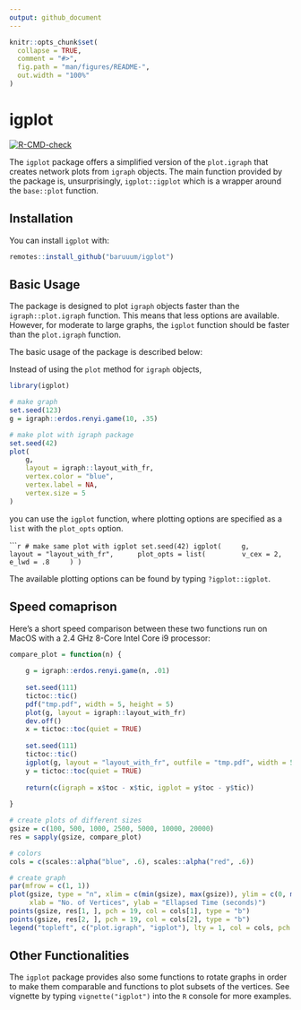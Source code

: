 ```yaml
---
output: github_document
---
```


<!-- README.md is generated from README.Rmd. Please edit that file -->

```r
knitr::opts_chunk$set(
  collapse = TRUE,
  comment = "#>",
  fig.path = "man/figures/README-",
  out.width = "100%"
)
```

# igplot

<!-- badges: start -->

[![R-CMD-check](https://github.com/baruuum/igplot/workflows/R-CMD-check/badge.svg)](https://github.com/baruuum/igplot/actions)

<!-- badges: end -->

The `igplot` package offers a simplified version of the `plot.igraph` that creates network plots from `igraph` objects. The main function provided by the package is, unsurprisingly, `igplot::igplot` which is a wrapper around the `base::plot` function.

## Installation

You can install `igplot` with:

``` r
remotes::install_github("baruuum/igplot")
```

## Basic Usage

The package is designed to plot `igraph` objects faster than the `igraph::plot.igraph` function. This means that less options are available. However, for moderate to large graphs, the `igplot` function should be faster than the `plot.igraph` function. 

The basic usage of the package is described below:

Instead of using the `plot` method for `igraph` objects,

```r
library(igplot)

# make graph
set.seed(123)
g = igraph::erdos.renyi.game(10, .35)

# make plot with igraph package
set.seed(42)
plot(
    g, 
    layout = igraph::layout_with_fr, 
    vertex.color = "blue", 
    vertex.label = NA, 
    vertex.size = 5
)
```

you can use the `igplot` function, where plotting options are specified as a `list` with the `plot_opts` option.

``````r
# make same plot with igplot
set.seed(42)
igplot(
    g, 
    layout = "layout_with_fr", 
    plot_opts = list(
        v_cex = 2, 
        e_lwd = .8
    )
)
```

The available plotting options can be found by typing `?igplot::igplot`.

## Speed comaprison

Here's a short speed comparison between these two functions run on MacOS with a 2.4 GHz 8-Core Intel Core i9 processor:

```r
compare_plot = function(n) {
    
    g = igraph::erdos.renyi.game(n, .01)
    
    set.seed(111)
    tictoc::tic()
    pdf("tmp.pdf", width = 5, height = 5)
    plot(g, layout = igraph::layout_with_fr) 
    dev.off()
    x = tictoc::toc(quiet = TRUE)
    
    set.seed(111)
    tictoc::tic()
    igplot(g, layout = "layout_with_fr", outfile = "tmp.pdf", width = 5, height = 5)
    y = tictoc::toc(quiet = TRUE)
    
    return(c(igraph = x$toc - x$tic, igplot = y$toc - y$tic))
    
}

# create plots of different sizes
gsize = c(100, 500, 1000, 2500, 5000, 10000, 20000)
res = sapply(gsize, compare_plot)

# colors
cols = c(scales::alpha("blue", .6), scales::alpha("red", .6))

# create graph
par(mfrow = c(1, 1))
plot(gsize, type = "n", xlim = c(min(gsize), max(gsize)), ylim = c(0, max(res)),
     xlab = "No. of Vertices", ylab = "Ellapsed Time (seconds)")
points(gsize, res[1, ], pch = 19, col = cols[1], type = "b")
points(gsize, res[2, ], pch = 19, col = cols[2], type = "b")
legend("topleft", c("plot.igraph", "igplot"), lty = 1, col = cols, pch = 19)
```


## Other Functionalities

The `igplot` package provides also some functions to rotate graphs in order to make them comparable and functions to plot subsets of the vertices. See vignette by typing `vignette("igplot")` into the `R` console for more examples.
